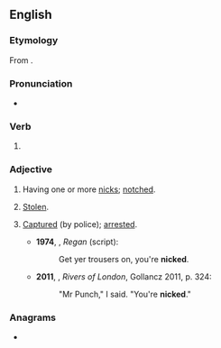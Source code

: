 ==English==

===Etymology===
From {{suffix|nick|ed|lang=en}}.

===Pronunciation===
* {{a|UK}} {{IPA|/nɪkt/|lang=en}}

===Verb===
{{head|en|verb form}}

# {{en-past of|nick}}

===Adjective===
{{en-adj}}

# Having one or more [[nick]]s; [[notched]].
# {{lb|en|UK|slang}} [[stolen|Stolen]].
# {{lb|en|UK|slang}} [[captured|Captured]] (by police); [[arrested]].
#* '''1974''', {{w|Ian Kennedy Martin}}, ''Regan'' (script):
#*: Get yer trousers on, you're '''nicked'''.
#* '''2011''', {{w|Ben Aaronovitch}}, ''Rivers of London'', Gollancz 2011, p. 324:
#*: "Mr Punch," I said. "You're '''nicked'''."

===Anagrams===
* {{anagrams|en|Dicken}}